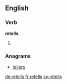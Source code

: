 ==English==

===Verb===
'''retells'''

# {{third-person singular of|retell}}

===Anagrams===
* [[tellers#English|tellers]]

[[de:retells]]
[[fr:retells]]
[[sv:retells]]